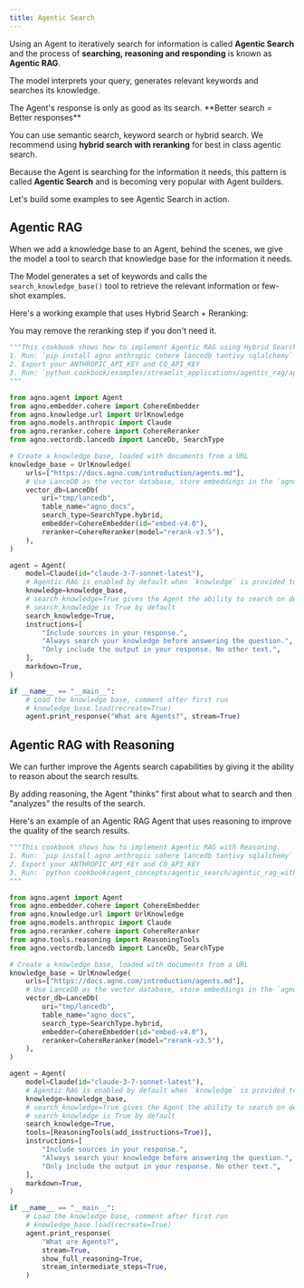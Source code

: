 ```yaml
---
title: Agentic Search
---
```


Using an Agent to iteratively search for information is called **Agentic Search** and the process of **searching, reasoning and responding** is known as **Agentic RAG**.

The model interprets your query, generates relevant keywords and searches its knowledge.

<Tip>
The Agent's response is only as good as its search. **Better search = Better responses**
</Tip>

You can use semantic search, keyword search or hybrid search. We recommend using **hybrid search with reranking** for best in class agentic search.

Because the Agent is searching for the information it needs, this pattern is called **Agentic Search** and is becoming very popular with Agent builders.

<Check>
Let's build some examples to see Agentic Search in action.
</Check>

## Agentic RAG

When we add a knowledge base to an Agent, behind the scenes, we give the model a tool to search that knowledge base for the information it needs.

The Model generates a set of keywords and calls the `search_knowledge_base()` tool to retrieve the relevant information or few-shot examples.

Here's a working example that uses Hybrid Search + Reranking:

<Tip>
You may remove the reranking step if you don't need it.
</Tip>

```python agentic_rag.py
"""This cookbook shows how to implement Agentic RAG using Hybrid Search and Reranking.
1. Run: `pip install agno anthropic cohere lancedb tantivy sqlalchemy` to install the dependencies
2. Export your ANTHROPIC_API_KEY and CO_API_KEY
3. Run: `python cookbook/examples/streamlit_applications/agentic_rag/app.py` to run the agent
"""

from agno.agent import Agent
from agno.embedder.cohere import CohereEmbedder
from agno.knowledge.url import UrlKnowledge
from agno.models.anthropic import Claude
from agno.reranker.cohere import CohereReranker
from agno.vectordb.lancedb import LanceDb, SearchType

# Create a knowledge base, loaded with documents from a URL
knowledge_base = UrlKnowledge(
    urls=["https://docs.agno.com/introduction/agents.md"],
    # Use LanceDB as the vector database, store embeddings in the `agno_docs` table
    vector_db=LanceDb(
        uri="tmp/lancedb",
        table_name="agno_docs",
        search_type=SearchType.hybrid,
        embedder=CohereEmbedder(id="embed-v4.0"),
        reranker=CohereReranker(model="rerank-v3.5"),
    ),
)

agent = Agent(
    model=Claude(id="claude-3-7-sonnet-latest"),
    # Agentic RAG is enabled by default when `knowledge` is provided to the Agent.
    knowledge=knowledge_base,
    # search_knowledge=True gives the Agent the ability to search on demand
    # search_knowledge is True by default
    search_knowledge=True,
    instructions=[
        "Include sources in your response.",
        "Always search your knowledge before answering the question.",
        "Only include the output in your response. No other text.",
    ],
    markdown=True,
)

if __name__ == "__main__":
    # Load the knowledge base, comment after first run
    # knowledge_base.load(recreate=True)
    agent.print_response("What are Agents?", stream=True)
```

## Agentic RAG with Reasoning

We can further improve the Agents search capabilities by giving it the ability to reason about the search results.

By adding reasoning, the Agent "thinks" first about what to search and then "analyzes" the results of the search.

Here's an example of an Agentic RAG Agent that uses reasoning to improve the quality of the search results.

```python agentic_rag_reasoning.py
"""This cookbook shows how to implement Agentic RAG with Reasoning.
1. Run: `pip install agno anthropic cohere lancedb tantivy sqlalchemy` to install the dependencies
2. Export your ANTHROPIC_API_KEY and CO_API_KEY
3. Run: `python cookbook/agent_concepts/agentic_search/agentic_rag_with_reasoning.py` to run the agent
"""

from agno.agent import Agent
from agno.embedder.cohere import CohereEmbedder
from agno.knowledge.url import UrlKnowledge
from agno.models.anthropic import Claude
from agno.reranker.cohere import CohereReranker
from agno.tools.reasoning import ReasoningTools
from agno.vectordb.lancedb import LanceDb, SearchType

# Create a knowledge base, loaded with documents from a URL
knowledge_base = UrlKnowledge(
    urls=["https://docs.agno.com/introduction/agents.md"],
    # Use LanceDB as the vector database, store embeddings in the `agno_docs` table
    vector_db=LanceDb(
        uri="tmp/lancedb",
        table_name="agno_docs",
        search_type=SearchType.hybrid,
        embedder=CohereEmbedder(id="embed-v4.0"),
        reranker=CohereReranker(model="rerank-v3.5"),
    ),
)

agent = Agent(
    model=Claude(id="claude-3-7-sonnet-latest"),
    # Agentic RAG is enabled by default when `knowledge` is provided to the Agent.
    knowledge=knowledge_base,
    # search_knowledge=True gives the Agent the ability to search on demand
    # search_knowledge is True by default
    search_knowledge=True,
    tools=[ReasoningTools(add_instructions=True)],
    instructions=[
        "Include sources in your response.",
        "Always search your knowledge before answering the question.",
        "Only include the output in your response. No other text.",
    ],
    markdown=True,
)

if __name__ == "__main__":
    # Load the knowledge base, comment after first run
    # knowledge_base.load(recreate=True)
    agent.print_response(
        "What are Agents?",
        stream=True,
        show_full_reasoning=True,
        stream_intermediate_steps=True,
    )
```
